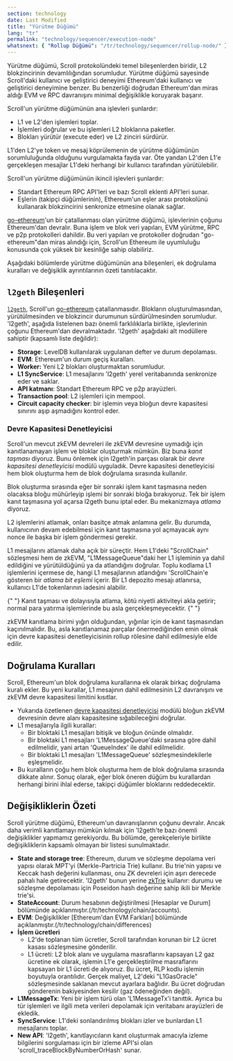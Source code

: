 ```yaml
---
section: technology
date: Last Modified
title: "Yürütme Düğümü"
lang: "tr"
permalink: "technology/sequencer/execution-node"
whatsnext: { "Rollup Düğümü": "/tr/technology/sequencer/rollup-node/" }
---
```



Yürütme düğümü, Scroll protokolündeki temel bileşenlerden biridir, L2 blokzincirinin devamlılığından sorumludur. Yürütme düğümü sayesinde Scroll'daki kullanıcı ve geliştirici deneyimi Ethereum'daki kullanıcı ve geliştirici deneyimine benzer. Bu benzerliği doğrudan Ethereum'dan miras aldığı EVM ve RPC davranışını minimal değişiklikle koruyarak başarır.

Scroll'un yürütme düğümünün ana işlevleri şunlardır:
- L1 ve L2'den işlemleri toplar.
- İşlemleri doğrular ve bu işlemleri L2 bloklarına paketler.
- Blokları yürütür (execute eder) ve L2 zinciri sürdürür.

L1'den L2'ye token ve mesaj köprülemenin de yürütme düğümünün sorumluluğunda olduğunu vurgulamakta fayda var. Öte yandan L2'den L1'e gerçekleşen mesajlar L1'deki herhangi bir kullanıcı tarafından yürütülebilir.

Scroll'un yürütme düğümünün ikincil işlevleri şunlardır:
- Standart Ethereum RPC API'leri ve bazı Scroll eklenti API'leri sunar.
- Eşlerin (takipçi düğümlerinin), Ethereum'un eşler arası protokolünü kullanarak blokzincirini senkronize etmesine olanak sağlar.

[go-ethereum](https://github.com/ethereum/go-ethereum)'un bir çatallanması olan yürütme düğümü, işlevlerinin çoğunu Ethereum'dan devralır. Buna işlem ve blok veri yapıları, EVM yürütme, RPC ve p2p protokolleri dahildir. Bu veri yapıları ve protokoller doğrudan "go-ethereum"dan miras alındığı için, Scroll'un Ethereum ile uyumluluğu konusunda çok yüksek bir kesinliğe sahip olabiliriz.

Aşağıdaki bölümlerde yürütme düğümünün ana bileşenleri, ek doğrulama kuralları ve değişiklik ayrıntılarının özeti tanıtılacaktır.

## `l2geth` Bileşenleri

[`l2geth`](https://github.com/scroll-tech/go-ethereum), Scroll'un [go-ethereum](https://github.com/ethereum/go-ethereum) çatallanmasıdır. Blokların oluşturulmasından, yürütülmesinden ve blokzincir durumunun sürdürülmesinden sorumludur. 'l2geth', aşağıda listelenen bazı önemli farklılıklarla birlikte, işlevlerinin çoğunu Ethereum'dan devralmaktadır. 'l2geth' aşağıdaki alt modüllere sahiptir (kapsamlı liste değildir):
- **Storage**: LevelDB kullanılarak uygulanan defter ve durum depolaması.
- **EVM**: Ethereum'un durum geçiş kuralları.
- **Worker:** Yeni L2 blokları oluşturmaktan sorumludur.
- **L1 SyncService**: L1 mesajlarını 'l2geth' yerel veritabanında senkronize eder ve saklar.
- **API katmanı**: Standart Ethereum RPC ve p2p arayüzleri.
- **Transaction pool**: L2 işlemleri için mempool.
- **Circuit capacity checker**: bir işlemin veya bloğun devre kapasitesi sınırını aşıp aşmadığını kontrol eder.

### Devre Kapasitesi Denetleyicisi

Scroll'un mevcut zkEVM devreleri ile zkEVM devresine uymadığı için kanıtlanamayan işlem ve bloklar oluşturmak mümkün. Biz buna *kanıt taşması* diyoruz. Bunu önlemek için l2geth'in parçası olarak bir *devre kapasitesi denetleyicisi* modülü uyguladık. Devre kapasitesi denetleyicisi hem blok oluşturma hem de blok doğrulama sırasında kullanılır.

Blok oluşturma sırasında eğer bir sonraki işlem kanıt taşmasına neden olacaksa bloğu mühürleyip işlemi bir sonraki bloğa bırakıyoruz. Tek bir işlem kanıt taşmasına yol açarsa l2geth bunu iptal eder. Bu mekanizmaya *atlama* diyoruz.

L2 işlemlerini atlamak, onları basitçe atmak anlamına gelir. Bu durumda, kullanıcının devam edebilmesi için kanıt taşmasına yol açmayacak aynı nonce ile başka bir işlem göndermesi gerekir.

L1 mesajlarını atlamak daha açık bir süreçtir. Hem L1'deki "ScrollChain" sözleşmesi hem de zkEVM, "L1MessageQueue"daki her L1 işleminin ya dahil edildiğini ve yürütüldüğünü ya da atlandığını doğrular. Toplu kodlama L1 işlemlerini içermese de, hangi L1 mesajlarının atlandığını 'ScrollChain'e gösteren bir *atlama bit eşlemi* içerir. Bir L1 depozito mesajı atlanırsa, kullanıcı L1'de tokenlarının iadesini alabilir.

<Aside type="note" title="Not">
  {" "}
  Kanıt taşması ve dolayısıyla atlama, kötü niyetli aktiviteyi akla getirir; normal para yatırma işlemlerinde bu asla gerçekleşmeyecektir.  {" "}
</Aside>

zkEVM kanıtlama birimi yığın olduğundan, yığınlar için de kanıt taşmasından kaçınılmalıdır.
Bu, asla kanıtlanamaz parçalar önermediğinden emin olmak için devre kapasitesi denetleyicisinin rollup rölesine dahil edilmesiyle elde edilir.

## Doğrulama Kuralları

Scroll, Ethereum'un blok doğrulama kurallarına ek olarak birkaç doğrulama kuralı ekler. Bu yeni kurallar, L1 mesajının dahil edilmesinin L2 davranışını ve zkEVM devre kapasitesi limitini kısıtlar.

- Yukarıda özetlenen [devre kapasitesi denetleyicisi](/es/technology/sequencer/execution-node/#devre-kapasitesi-denetleyicisi) modülü
 bloğun zkEVM devresinin devre alanı kapasitesine sığabileceğini doğrular.
- L1 mesajlarıyla ilgili kurallar:
    - Bir bloktaki L1 mesajları bitişik ve bloğun önünde olmalıdır.
    - Bir bloktaki L1 mesajları 'L1MessageQueue'daki sırasına göre dahil edilmelidir, yani artan 'QueueIndex' ile dahil edilmelidir.
    - Bir bloktaki L1 mesajları 'L1MessageQueue' sözleşmesindekilerle eşleşmelidir.
- Bu kuralların çoğu hem blok oluşturma hem de blok doğrulama sırasında dikkate alınır. Sonuç olarak, eğer blok öneren düğüm bu kurallardan herhangi birini ihlal ederse, takipçi düğümler bloklarını reddedecektir.

## Değişikliklerin Özeti

Scroll yürütme düğümü, Ethereum'un davranışlarının çoğunu devralır. Ancak daha verimli kanıtlamayı mümkün kılmak için 'l2geth'te bazı önemli değişiklikler yapmamız gerekiyordu. Bu bölümde, gerekçeleriyle birlikte değişikliklerin kapsamlı olmayan bir listesi sunulmaktadır.

- **State and storage tree**: Ethereum, durum ve sözleşme depolama veri yapısı olarak MPT'yi (Merkle-Partricia Trie) kullanır. Bu trie'nin yapısı ve Keccak hash değerini kullanması, onu ZK devreleri için aşırı derecede pahalı hale getirecektir. 'l2geth' bunun yerine [zkTrie](/tr/technology/sequencer/zktrie) kullanır: durumu ve sözleşme depolaması için Poseidon hash değerine sahip ikili bir Merkle trie'si.
- **StateAccount**: Durum hesabının değiştirilmesi [Hesaplar ve Durum] bölümünde açıklanmıştır.(/tr/technology/chain/accounts).
- **EVM**: Değişiklikler [Ethereum'dan EVM Farkları] bölümünde açıklanmıştır.(/tr/technology/chain/differences)
- **İşlem ücretleri**
    - L2'de toplanan tüm ücretler, Scroll tarafından korunan bir L2 ücret kasası sözleşmesine gönderilir.    
    - L1 ücreti: L2 blok alanı ve uygulama masraflarını kapsayan L2 gaz ücretine ek olarak, işlemin L1'e gerçekleştirilme masraflarını kapsayan bir L1 ücreti de alıyoruz. Bu ücret, RLP kodlu işlemin boyutuyla orantılıdır. Gerçek maliyet, L2'deki "L1GasOracle" sözleşmesinde saklanan mevcut ayarlara bağlıdır. Bu ücret doğrudan gönderenin bakiyesinden kesilir (gaz ödeneğinden değil).
- **L1MessageTx**: Yeni bir işlem türü olan 'L1MessageTx'i tanıttık. Ayrıca bu tür işlemleri ve ilgili meta verileri depolamak için veritabanı arayüzleri de ekledik.
- **SyncService**: L1'deki sonlandırılmış blokları izler ve bunlardan L1 mesajlarını toplar.
- **New API**: 'l2geth', kanıtlayıcıların kanıt oluşturmak amacıyla izleme bilgilerini sorgulaması için bir izleme API'si olan 'scroll_traceBlockByNumberOrHash' sunar.
